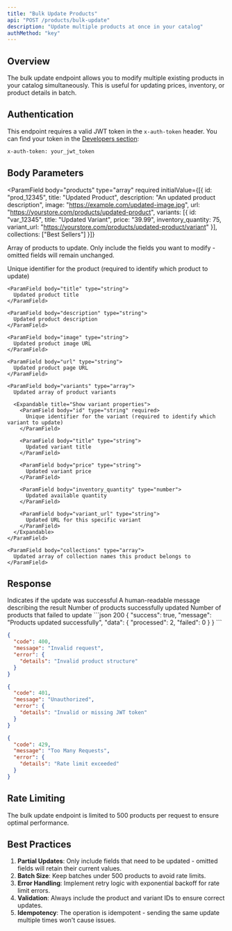 ```yaml
---
title: "Bulk Update Products"
api: "POST /products/bulk-update"
description: "Update multiple products at once in your catalog"
authMethod: "key"
---
```


## Overview

The bulk update endpoint allows you to modify multiple existing products in your catalog simultaneously. This is useful for updating prices, inventory, or product details in batch.

## Authentication

This endpoint requires a valid JWT token in the `x-auth-token` header. You can find your token in the [Developers section](https://ai.textyess.com/developers):
```bash
x-auth-token: your_jwt_token
```

## Body Parameters

<ParamField
  body="products"
  type="array"
  required
  initialValue={[{
    id: "prod_12345",
    title: "Updated Product",
    description: "An updated product description",
    image: "https://example.com/updated-image.jpg",
    url: "https://yourstore.com/products/updated-product",
    variants: [{
      id: "var_12345",
      title: "Updated Variant",
      price: "39.99",
      inventory_quantity: 75,
      variant_url: "https://yourstore.com/products/updated-product/variant"
    }],
    collections: ["Best Sellers"]
  }]}
>
  Array of products to update. Only include the fields you want to modify - omitted fields will remain unchanged.

  <Expandable title="Show product properties">
    <ParamField body="id" type="string" required>
      Unique identifier for the product (required to identify which product to update)
    </ParamField>

    <ParamField body="title" type="string">
      Updated product title
    </ParamField>

    <ParamField body="description" type="string">
      Updated product description
    </ParamField>

    <ParamField body="image" type="string">
      Updated product image URL
    </ParamField>

    <ParamField body="url" type="string">
      Updated product page URL
    </ParamField>

    <ParamField body="variants" type="array">
      Updated array of product variants
      
      <Expandable title="Show variant properties">
        <ParamField body="id" type="string" required>
          Unique identifier for the variant (required to identify which variant to update)
        </ParamField>

        <ParamField body="title" type="string">
          Updated variant title
        </ParamField>

        <ParamField body="price" type="string">
          Updated variant price
        </ParamField>

        <ParamField body="inventory_quantity" type="number">
          Updated available quantity
        </ParamField>

        <ParamField body="variant_url" type="string">
          Updated URL for this specific variant
        </ParamField>
      </Expandable>
    </ParamField>

    <ParamField body="collections" type="array">
      Updated array of collection names this product belongs to
    </ParamField>
  </Expandable>
</ParamField>

## Response

<ResponseField name="success" type="boolean">
  Indicates if the update was successful
</ResponseField>

<ResponseField name="message" type="string">
  A human-readable message describing the result
</ResponseField>

<ResponseField name="data" type="object">
  <ResponseField name="processed" type="number">
    Number of products successfully updated
  </ResponseField>
  <ResponseField name="failed" type="number">
    Number of products that failed to update
  </ResponseField>
</ResponseField>

<ResponseExample>
```json 200
{
  "success": true,
  "message": "Products updated successfully",
  "data": {
    "processed": 2,
    "failed": 0
  }
}
```

```json 400
{
  "code": 400,
  "message": "Invalid request",
  "error": {
    "details": "Invalid product structure"
  }
}
```

```json 401
{
  "code": 401,
  "message": "Unauthorized",
  "error": {
    "details": "Invalid or missing JWT token"
  }
}
```

```json 429
{
  "code": 429,
  "message": "Too Many Requests",
  "error": {
    "details": "Rate limit exceeded"
  }
}
```
</ResponseExample>

## Rate Limiting

The bulk update endpoint is limited to 500 products per request to ensure optimal performance.

## Best Practices

1. **Partial Updates**: Only include fields that need to be updated - omitted fields will retain their current values.
2. **Batch Size**: Keep batches under 500 products to avoid rate limits.
3. **Error Handling**: Implement retry logic with exponential backoff for rate limit errors.
4. **Validation**: Always include the product and variant IDs to ensure correct updates.
5. **Idempotency**: The operation is idempotent - sending the same update multiple times won't cause issues.
